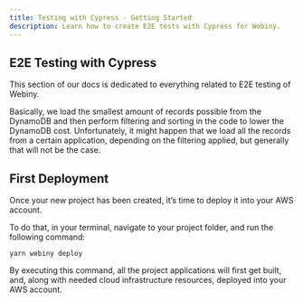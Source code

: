 ```yaml
---
title: Testing with Cypress - Getting Started
description: Learn how to create E2E tests with Cypress for Webiny.
---
```


## E2E Testing with Cypress

This section of our docs is dedicated to everything related to E2E testing of Webiny.

Basically, we load the smallest amount of records possible from the DynamoDB and then perform filtering and sorting in the code to lower the DynamoDB cost. Unfortunately, it might happen that we load all the records from a certain application, depending on the filtering applied, but generally that will not be the case.

## First Deployment

Once your new project has been created, it’s time to deploy it into your AWS account.

To do that, in your terminal, navigate to your project folder, and run the following command:

```
yarn webiny deploy
```

By executing this command, all the project applications will first get built, and, along with needed cloud infrastructure resources, deployed into your AWS account.

